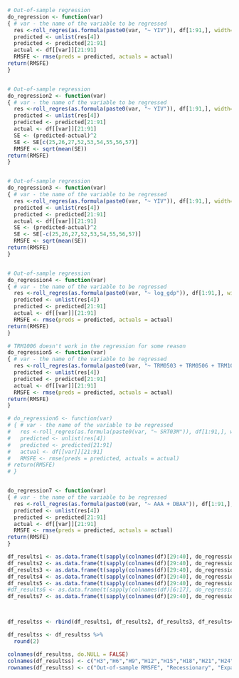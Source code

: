 ```r

# Out-of-sample regression
do_regression <- function(var)
{ # var - the name of the variable to be regressed
  res <-roll_regres(as.formula(paste0(var, "~ YIV")), df[1:91,], width=20L, do_compute = c("sigmas", "r.squareds", "1_step_forecasts"))
  predicted <- unlist(res[4])
  predicted <- predicted[21:91]
  actual <- df[[var]][21:91]
  RMSFE <- rmse(preds = predicted, actuals = actual)
return(RMSFE)
}


# Out-of-sample regression
do_regression2 <- function(var)
{ # var - the name of the variable to be regressed
  res <-roll_regres(as.formula(paste0(var, "~ YIV")), df[1:91,], width=20L, do_compute = c("sigmas", "r.squareds", "1_step_forecasts"))
  predicted <- unlist(res[4])
  predicted <- predicted[21:91]
  actual <- df[[var]][21:91]
  SE <- (predicted-actual)^2
  SE <- SE[c(25,26,27,52,53,54,55,56,57)]
  RMSFE <- sqrt(mean(SE))
return(RMSFE)
}


# Out-of-sample regression
do_regression3 <- function(var)
{ # var - the name of the variable to be regressed
  res <-roll_regres(as.formula(paste0(var, "~ YIV")), df[1:91,], width=20L, do_compute = c("sigmas", "r.squareds", "1_step_forecasts"))
  predicted <- unlist(res[4])
  predicted <- predicted[21:91]
  actual <- df[[var]][21:91]
  SE <- (predicted-actual)^2
  SE <- SE[-c(25,26,27,52,53,54,55,56,57)]
  RMSFE <- sqrt(mean(SE))
return(RMSFE)
}


# Out-of-sample regression
do_regression4 <- function(var)
{ # var - the name of the variable to be regressed
  res <-roll_regres(as.formula(paste0(var, "~ log_gdp")), df[1:91,], width=20L, do_compute = c("sigmas", "r.squareds", "1_step_forecasts"))
  predicted <- unlist(res[4])
  predicted <- predicted[21:91]
  actual <- df[[var]][21:91]
  RMSFE <- rmse(preds = predicted, actuals = actual)
return(RMSFE)
}

# TRM1006 doesn't work in the regression for some reason
do_regression5 <- function(var)
{ # var - the name of the variable to be regressed
  res <-roll_regres(as.formula(paste0(var, "~ TRM0503 + TRM0506 + TRM1003 + TRM1012")), df[1:91,], width=20L, do_compute = c("sigmas", "r.squareds", "1_step_forecasts"))
  predicted <- unlist(res[4])
  predicted <- predicted[21:91]
  actual <- df[[var]][21:91]
  RMSFE <- rmse(preds = predicted, actuals = actual)
return(RMSFE)
}

# do_regression6 <- function(var)
# { # var - the name of the variable to be regressed
#   res <-roll_regres(as.formula(paste0(var, "~ SRT03M")), df[1:91,], width=20L, do_compute = c("sigmas", "r.squareds", "1_step_forecasts"))
#   predicted <- unlist(res[4])
#   predicted <- predicted[21:91]
#   actual <- df[[var]][21:91]
#   RMSFE <- rmse(preds = predicted, actuals = actual)
# return(RMSFE)
# }


do_regression7 <- function(var)
{ # var - the name of the variable to be regressed
  res <-roll_regres(as.formula(paste0(var, "~ AAA + DBAA")), df[1:91,], width=20L, do_compute = c("sigmas", "r.squareds", "1_step_forecasts"))
  predicted <- unlist(res[4])
  predicted <- predicted[21:91]
  actual <- df[[var]][21:91]
  RMSFE <- rmse(preds = predicted, actuals = actual)
return(RMSFE)
}

df_results1 <- as.data.frame(t(sapply(colnames(df)[29:40], do_regression)))
df_results2 <- as.data.frame(t(sapply(colnames(df)[29:40], do_regression2)))
df_results3 <- as.data.frame(t(sapply(colnames(df)[29:40], do_regression3)))
df_results4 <- as.data.frame(t(sapply(colnames(df)[29:40], do_regression4)))
df_results5 <- as.data.frame(t(sapply(colnames(df)[29:40], do_regression5)))
#df_results6 <- as.data.frame(t(sapply(colnames(df)[6:17], do_regression6)))
df_results7 <- as.data.frame(t(sapply(colnames(df)[29:40], do_regression7)))



df_resultss <- rbind(df_results1, df_results2, df_results3, df_results4, df_results5, df_results7)

df_resultss <- df_resultss %>%
  round(2)

colnames(df_resultss, do.NULL = FALSE)
colnames(df_resultss) <- c("H3","H6","H9","H12","H15","H18","H21","H24","H27","H30","H33","H36")
rownames(df_resultss) <- c("Out-of-sample RMSFE", "Recessionary", "Expansionary" ,"Naive", "TRM", "CRS")

```






